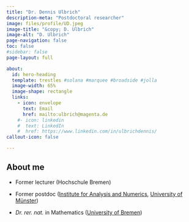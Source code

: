 ```yaml
---
title: "Dr. Dennis Ulbrich"
description-meta: "Postdoctoral researcher"
image: files/profile/UD.jpeg
image-title: "&copy; D. Ulbrich"
image-alt: "D. Ulbrich"
page-navigation: false
toc: false  
#sidebar: false
page-layout: full

about:
  id: hero-heading
  template: trestles #solana #marquee #broadside #jolla    
  image-width: 65%
  image-shape: rectangle
  links:
    - icon: envelope
      text: Email
      href: mailto:ulbrich@magenta.de
    #- icon: linkedin
    #  text: LinkedIn
    #  href: https://www.linkedin.com/in/ulbrichdennis/
callout-icon: false

---
```


:::{#hero-heading}

## About me

- Former lecturer (Hochschule Bremen)

- Former postdoc ([Institute for Analysis and Numerics](https://www.uni-muenster.de/AMM/en/institute.shtml), [University of Münster](https://www.uni-muenster.de/en/))

- *Dr. rer. nat.* in Mathematics ([University of Bremen](https://www.uni-bremen.de/en/)) 




:::




